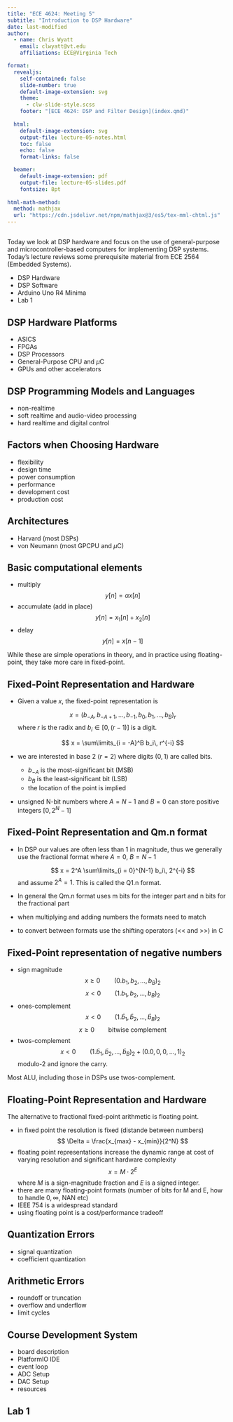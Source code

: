 ```yaml
---
title: "ECE 4624: Meeting 5"
subtitle: "Introduction to DSP Hardware"
date: last-modified
author:
  - name: Chris Wyatt
    email: clwyatt@vt.edu
    affiliations: ECE@Virginia Tech

format: 
  revealjs:
    self-contained: false
    slide-number: true
    default-image-extension: svg
    theme: 
      - clw-slide-style.scss
    footer: "[ECE 4624: DSP and Filter Design](index.qmd)"
    
  html:
    default-image-extension: svg
    output-file: lecture-05-notes.html
    toc: false
    echo: false
    format-links: false

  beamer:
    default-image-extension: pdf
    output-file: lecture-05-slides.pdf
    fontsize: 8pt
     
html-math-method:
  method: mathjax
  url: "https://cdn.jsdelivr.net/npm/mathjax@3/es5/tex-mml-chtml.js"
---
```


## {.t}

Today we look at DSP hardware and focus on the use of general-purpose and microcontroller-based computers for implementing DSP systems. Today's lecture reviews some prerequisite material from ECE 2564 (Embedded Systems).

- DSP Hardware
- DSP Software
- Arduino Uno R4 Minima
- Lab 1

## DSP Hardware Platforms  {.t}

- ASICS
- FPGAs
- DSP Processors
- General-Purpose CPU and $\mu$C
- GPUs and other accelerators

## DSP Programming Models and Languages {.t}

- non-realtime
- soft realtime and audio-video processing
- hard realtime and digital control

## Factors when Choosing Hardware {.t}

- flexibility
- design time
- power consumption
- performance
- development cost
- production cost

## Architectures {.t}

- Harvard (most DSPs)
- von Neumann (most GPCPU and $\mu$C)

## Basic computational elements {.t}

- multiply
  $$
  y[n] = \alpha x[n]
  $$
- accumulate (add in place)
  $$
  y[n] = x_1[n] + x_2[n]
  $$
- delay
  $$
  y[n] = x[n-1]
  $$

While these are simple operations in theory, and in practice using floating-point, they take more care in fixed-point.


## Fixed-Point Representation and Hardware {.t}

- Given a value $x$, the fixed-point representation is

  $$
  x = (b_{-A}, b_{-A+1}, \ldots, b_{-1}, b_0, b_1, \ldots, b_B)_r
  $$
  where $r$ is the radix and $b_i\in[0,(r-1)]$ is a digit.

  $$
  x = \sum\limits_{i = -A}^B b_i\, r^{-i}
  $$
  
- we are interested in base 2 ($r=2$) where digits $(0,1)$ are called bits.
  - $b_{-A}$ is the most-significant bit (MSB) 
  - $b_{B}$ is the least-significant bit (LSB) 
  - the location of the point is implied

- unsigned N-bit numbers where $A = N-1$ and $B = 0$ can store positive integers $[0,2^N-1]$

## Fixed-Point Representation and Qm.n format {.t}

- In DSP our values are often less than 1 in magnitude, thus we generally use the fractional format where $A = 0$, $B=N-1$

  $$
  x = 2^A \sum\limits_{i = 0}^{N-1} b_i\, 2^{-i}
  $$
  and assume $2^A = 1$. This is called the Q1.n format.

- In general the Qm.n format uses m bits for the integer part and n bits for the fractional part
- when multiplying and adding numbers the formats need to match
- to convert between formats use the shifting operators (<< and >>) in C

## Fixed-Point representation of negative numbers

- sign magnitude
  $$
  x \geq 0 \qquad (0.b_1,b_2,\ldots,b_B)_2
  $$
  $$
  x < 0 \qquad (1.b_1,b_2,\ldots,b_B)_2
  $$
- ones-complement
  $$
  x < 0 \qquad (1.\bar{b}_1,\bar{b}_2,\ldots,\bar{b}_B)_2
  $$
  $$
  x \geq 0 \qquad \text{bitwise complement}
  $$
- twos-complement
  $$
  x < 0 \qquad (1.\bar{b}_1,\bar{b}_2,\ldots,\bar{b}_B)_2 + (0.0,0,0,\ldots,1)_2  
  $$
  modulo-2 and ignore the carry.
  
Most ALU, including those in DSPs use twos-complement.
  
## Floating-Point Representation and Hardware {.t}

The alternative to fractional fixed-point arithmetic is floating point.

- in fixed point the resolution is fixed (distande between numbers)
  $$
  \Delta = \frac{x_{max} - x_{min}}{2^N}
  $$
- floating point representations increase the dynamic range at cost of varying resolution and significant hardware complexity
  $$
  x = M\cdot2^E
  $$
  where $M$ is a sign-magnitude fraction and $E$ is a signed integer.
- there are many floating-point formats (number of bits for M and E, how to handle $0,\infty$, NAN etc)
- IEEE 754 is a widespread standard 
- using floating point is a cost/performance tradeoff

## Quantization Errors {.t}

- signal quantization
- coefficient quantization

## Arithmetic Errors {.t}

- roundoff or truncation
- overflow and underflow
- limit cycles

## Course Development System {.t}

- board description
- PlatformIO IDE
- event loop
- ADC Setup
- DAC Setup
- resources

## Lab 1 {.t}

